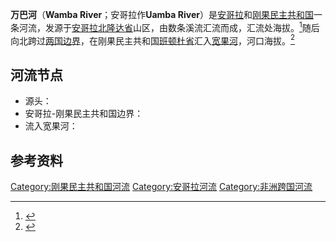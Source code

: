 {{Infobox river
| name = 万巴河
| image = Kasai River Catchment OSM.png
| image_size        = 
| image_caption     = 开赛河及其支流
| source1_location  = {{flag|Angola}}[[北隆达省|北隆达省]]
| mouth_location = {{flag|DR Congo}}[[班顿杜省|班顿杜省]]
| subdivision_type1 = 国家
| subdivision_name1 = {{hlist|[[刚果民主共和国|刚果民主共和国]]|[[安哥拉|安哥拉]]}}
| length = {{convert|880|km}}
| source1_elevation = {{convert|3250|ft}}
| mouth_elevation   = {{convert|1023|ft}}
| discharge1_avg    = 
| basin_size        = 
}}

'''万巴河'''（'''Wamba River'''；安哥拉作'''Uamba River'''）是[[安哥拉|安哥拉]]和[[刚果民主共和国|刚果民主共和国]]一条河流，发源于[[安哥拉|安哥拉]][[北隆达省|北隆达省]]山区，由数条溪流汇流而成，汇流处海拔{{convert|3250|ft}}。<ref>{{cite web|title=Wamba river source|url=https://www.google.com/maps/@-8.6307274,18.6293741,9077m/data=!3m1!1e3|website=Google Maps|publisher=Google|accessdate=21 April 2018}}</ref>随后向北跨过[[安哥拉－刚果民主共和国边界|两国边界]]，在刚果民主共和国[[班顿杜省|班顿杜省]]汇入[[宽果河|宽果河]]，河口海拔{{convert|1023|ft}}。<ref>{{cite web|title=Wamba, Kwango confluence|url=https://www.google.com/maps/@-3.931379,17.1857107,9181m/data=!3m1!1e3|website=Google maps|publisher=Google|accessdate=21 April 2018}}</ref>

== 河流节点 ==
* 源头：{{coord|-8.635|18.62083}}
* 安哥拉-刚果民主共和国边界：{{coord|-8.0625|18.0945}}
* 流入宽果河：{{coord|-3.9144|17.1889}}

==参考资料==
{{reflist}}

[[Category:刚果民主共和国河流|Category:刚果民主共和国河流]]
[[Category:安哥拉河流|Category:安哥拉河流]]
[[Category:非洲跨国河流|Category:非洲跨国河流]]
